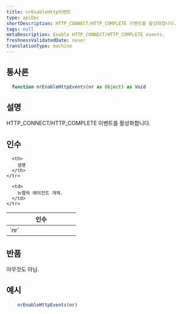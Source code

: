 ```yaml
---
title: nrEnableHttp이벤트
type: apiDoc
shortDescription: HTTP_CONNECT/HTTP_COMPLETE 이벤트를 활성화합니다.
tags: null
metaDescription: Enable HTTP_CONNECT/HTTP_COMPLETE events.
freshnessValidatedDate: never
translationType: machine
---
```


## 통사론

```js
  function nrEnableHttpEvents(nr as Object) as Void
```

## 설명

HTTP\_CONNECT/HTTP\_COMPLETE 이벤트를 활성화합니다.

## 인수

<table>
  <thead>
    <tr>
      <th width="25%">
        인수
      </th>

      <th>
        설명
      </th>
    </tr>
  </thead>

  <tbody>
    <tr>
      <td>
        `nr`
      </td>

      <td>
        뉴렐릭 에이전트 개체.
      </td>
    </tr>
  </tbody>
</table>

## 반품

아무것도 아님.

## 예시

```js
  	nrEnableHttpEvents(nr)
```